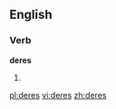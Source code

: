 ==English==

===Verb===
'''deres'''

# {{third-person singular of|[[dere]]}}

[[pl:deres]]
[[vi:deres]]
[[zh:deres]]